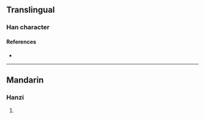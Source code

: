 {{character info/new}}
==Translingual==

===Han character===
{{Han char|rn=93|rad=牛|as=11|sn=15|four=00259|canj=IDHQ|ids=⿸麻牛}}

====References====
* {{Han ref|kx=0703.310|dkj=20141|hdz=31819.030|uh=7298|ud=29336|bh=E673|bd=58995}}

----

==Mandarin==

===Hanzi===
{{cmn-hanzi|pin=[[má]] ([[ma2]])|wg=ma<sup>2</sup>}}

# {{defn|lang=cmn|sort=牛11}}